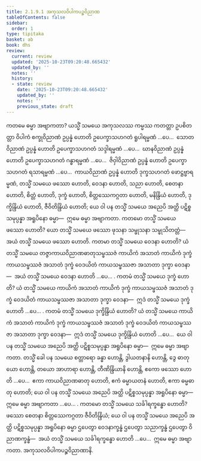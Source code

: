 ```yaml
---
title: 2.1.9.1 အကုသလဝိပါကပဉ္စဝိညာဏ
tableOfContents: false
sidebar:
  order: 1
type: tipitaka
basket: ab
book: dhs
review:
  current: review
  updated: '2025-10-23T09:20:48.665432'
  updated_by: ''
  notes: ''
  history:
  - state: review
    date: '2025-10-23T09:20:48.665432'
    updated_by: ''
    notes: ''
    previous_state: draft
---
```



<ReviewStatus review={frontmatter.review} showDetails={true} />

<HypothesisAnnotation frontmatter={frontmatter} />

<DynamicBreadcrumb />

<Division number="556" book="dhs" e="ch" v="29" p="136">

<Paragraph number="1052" book="dhs">
ကတမေ ဓမ္မာ အဗျာကတာ? ယသ္မိံ သမယေ အကုသလဿ ကမ္မဿ ကတတ္တာ ဥပစိတတ္တာ ဝိပါကံ စက္ခုဝိညာဏံ ဥပ္ပန္နံ ဟောတိ ဥပေက္ခာသဟဂတံ ရူပါရမ္မဏံ …ပေ…  သောတဝိညာဏံ ဥပ္ပန္နံ ဟောတိ ဥပေက္ခာသဟဂတံ သဒ္ဒါရမ္မဏံ …ပေ…  ဃာနဝိညာဏံ ဥပ္ပန္နံ ဟောတိ ဥပေက္ခာသဟဂတံ ဂန္ဓာရမ္မဏံ …ပေ…  ဇိဝှါဝိညာဏံ ဥပ္ပန္နံ ဟောတိ ဥပေက္ခာသဟဂတံ ရသာရမ္မဏံ …ပေ…  ကာယဝိညာဏံ ဥပ္ပန္နံ ဟောတိ ဒုက္ခသဟဂတံ ဖောဋ္ဌဗ္ဗာရမ္မဏံ, တသ္မိံ သမယေ ဖဿော ဟောတိ, ဝေဒနာ ဟောတိ, သညာ ဟောတိ, စေတနာ ဟောတိ, စိတ္တံ ဟောတိ, ဒုက္ခံ ဟောတိ, စိတ္တဿေကဂ္ဂတာ ဟောတိ, မနိန္ဒြိယံ ဟောတိ, ဒုက္ခိန္ဒြိယံ ဟောတိ, ဇီဝိတိန္ဒြိယံ ဟောတိ; ယေ ဝါ ပန တသ္မိံ သမယေ အညေပိ အတ္ထိ ပဋိစ္စသမုပ္ပန္နာ အရူပိနော ဓမ္မာ—  ဣမေ ဓမ္မာ အဗျာကတာ.
</Paragraph>

</Division>
<Division number="557" book="dhs" e="ch" v="29" p="136">

<Paragraph number="1053" book="dhs">
ကတမော တသ္မိံ သမယေ ဖဿော ဟောတိ? ယော တသ္မိံ သမယေ ဖဿော ဖုသနာ သမ္ဖုသနာ သမ္ဖုသိတတ္တံ—  အယံ တသ္မိံ သမယေ ဖဿော ဟောတိ.
</Paragraph>

</Division>
<Division number="558" book="dhs" e="ch" v="29" p="136">

<Paragraph number="1054" book="dhs">
ကတမာ တသ္မိံ သမယေ ဝေဒနာ ဟောတိ? ယံ တသ္မိံ သမယေ တဇ္ဇာကာယဝိညာဏဓာတုသမ္ဖဿဇံ ကာယိကံ အသာတံ ကာယိကံ ဒုက္ခံ ကာယသမ္ဖဿဇံ အသာတံ ဒုက္ခံ ဝေဒယိတံ ကာယသမ္ဖဿဇာ အသာတာ ဒုက္ခာ ဝေဒနာ—  အယံ တသ္မိံ သမယေ ဝေဒနာ ဟောတိ …ပေ… .
</Paragraph>

</Division>
<Division number="559" book="dhs" e="ch" v="29" p="136">

<Paragraph number="1055" book="dhs">
ကတမံ တသ္မိံ သမယေ ဒုက္ခံ ဟောတိ? ယံ တသ္မိံ သမယေ ကာယိကံ အသာတံ ကာယိကံ ဒုက္ခံ ကာယသမ္ဖဿဇံ အသာတံ ဒုက္ခံ ဝေဒယိတံ ကာယသမ္ဖဿဇာ အသာတာ ဒုက္ခာ ဝေဒနာ—  ဣဒံ တသ္မိံ သမယေ ဒုက္ခံ ဟောတိ …ပေ… .
</Paragraph>

</Division>
<Division number="560" book="dhs" e="ch" v="29" p="136">

<Paragraph number="1056" book="dhs">
ကတမံ တသ္မိံ သမယေ ဒုက္ခိန္ဒြိယံ ဟောတိ? ယံ တသ္မိံ သမယေ ကာယိကံ အသာတံ ကာယိကံ ဒုက္ခံ ကာယသမ္ဖဿဇံ အသာတံ ဒုက္ခံ ဝေဒယိတံ ကာယသမ္ဖဿဇာ အသာတာ ဒုက္ခာ ဝေဒနာ—  ဣဒံ တသ္မိံ သမယေ ဒုက္ခိန္ဒြိယံ ဟောတိ …ပေ…  ယေ ဝါ ပန တသ္မိံ သမယေ အညေပိ အတ္ထိ ပဋိစ္စသမုပ္ပန္နာ အရူပိနော ဓမ္မာ—  ဣမေ ဓမ္မာ အဗျာကတာ.
</Paragraph>

<Paragraph number="1057" book="dhs">
တသ္မိံ ခေါ ပန သမယေ စတ္တာရော ခန္ဓာ ဟောန္တိ, ဒွါယတနာနိ ဟောန္တိ, ဒွေ ဓာတုယော ဟောန္တိ, တယော အာဟာရာ ဟောန္တိ, တီဏိန္ဒြိယာနိ ဟောန္တိ, ဧကော ဖဿော ဟောတိ …ပေ…  ဧကာ ကာယဝိညာဏဓာတု ဟောတိ, ဧကံ ဓမ္မာယတနံ ဟောတိ, ဧကာ ဓမ္မဓာတု ဟောတိ; ယေ ဝါ ပန တသ္မိံ သမယေ အညေပိ အတ္ထိ ပဋိစ္စသမုပ္ပန္နာ အရူပိနော ဓမ္မာ—  ဣမေ ဓမ္မာ အဗျာကတာ …ပေ… .
</Paragraph>

</Division>
<Division number="561" book="dhs" e="ch" v="29" p="137">

<Paragraph number="1058" book="dhs">
ကတမော တသ္မိံ သမယေ သင်္ခါရက္ခန္ဓော ဟောတိ? ဖဿော စေတနာ စိတ္တဿေကဂ္ဂတာ ဇီဝိတိန္ဒြိယံ; ယေ ဝါ ပန တသ္မိံ သမယေ အညေပိ အတ္ထိ ပဋိစ္စသမုပ္ပန္နာ အရူပိနော ဓမ္မာ ဌပေတွာ ဝေဒနာက္ခန္ဓံ ဌပေတွာ သညာက္ခန္ဓံ ဌပေတွာ ဝိညာဏက္ခန္ဓံ—  အယံ တသ္မိံ သမယေ သင်္ခါရက္ခန္ဓော ဟောတိ …ပေ…  ဣမေ ဓမ္မာ အဗျာကတာ.

</Paragraph>
</Division>

<Paragraph number="1059" type="center" book="dhs">
အကုသလဝိပါကပဉ္စဝိညာဏာနိ.
</Paragraph>